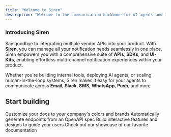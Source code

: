 ```yaml
---
title: "Welcome to Siren"
description: "Welcome to the communication backbone for AI agents and the end of fragmented notification systems."
---
```


### **Introducing Siren**

Say goodbye to integrating multiple vendor APIs into your product. With **Siren**, you can manage all your notification needs seamlessly in one place. Siren empowers you with a comprehensive suite of **APIs**, **SDKs**, and **UI-Kits**, enabling effortless multi-channel notification experiences within your product.

Whether you're building internal tools, deploying AI agents, or scaling human-in-the-loop systems, Siren makes it easy for your agents to communicate across **Email**, **Slack**, **SMS**, **WhatsApp**, **Push**, and more

## Start building

<CardGroup cols={2}>
  <Card title="Agent Toolkit" icon="palette" href="https://mintlify.com/docs/settings/global">
    Customize your docs to your company's colors and brands
  </Card>
  <Card title="MCP Server" icon="code" href="https://mintlify.com/docs/api-playground/openapi">
    Automatically generate endpoints from an OpenAPI spec
  </Card>
  <Card title="SDKs" icon="screwdriver-wrench" href="https://mintlify.com/docs/content/components/accordions">
    Build interactive features and designs to guide your users
  </Card>
  <Card title="APIs" icon="stars" href="https://mintlify.com/customers">
    Check out our showcase of our favorite documentation
  </Card>
</CardGroup>